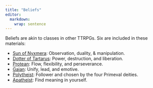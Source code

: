```yaml
---
title: "Beliefs"
editor: 
  markdown: 
    wrap: sentence
---
```


Beliefs are akin to classes in other TTRPGs. 
Six are included in these materials:

- [Sun of Nyxmera](/BELIEFS/SUN_OF_NYXMERA.qmd): Observation, duality, & manipulation.
- [Dotter of Tartarus](/BELIEFS/DOTTERS_OF_TARTARUS.qmd): Power, destruction, and liberation.
- [Protean](/BELIEFS/PROTEAN.qmd): Flow, flexibility, and perseverance.
- [Gaian](/BELIEFS/GAIAN.qmd): Unify, lead, and emotive.
- [Polytheist](/BELIEFS/POLYTHEIST.qmd): Follower and chosen by the four Primeval deities.
- [Apatheist](/BELIEFS/APATHEIST.qmd): Find meaning in yourself.